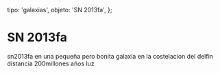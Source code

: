 
  tipo: 'galaxias',
  objeto: 'SN 2013fa',
};

# SN 2013fa

<Imagen
  src="registro/sn2013-fa_20121200_2013fa-2013-09-10-u.jpg"
  fecha="20121200"
/>

sn2013fa en una pequeña pero bonita galaxia en la costelacion del delfin distancia 200millones años luz